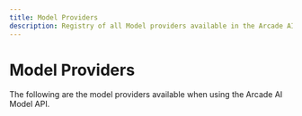 ```yaml
---
title: Model Providers
description: Registry of all Model providers available in the Arcade AI ecosystem
---
```



# Model Providers

The following are the model providers available when using the Arcade AI Model API.

<br />

<div className="grid grid-cols-1 gap-4 sm:grid-cols-2 lg:grid-cols-3">
  <ToolCard
    name="OpenAI"
    image="openai"
    summary="Use OpenAI models with Arcade AI tools"
    link="/home/supported-models/openai"
    category="Language Model"
  />
  <ToolCard
    name="Anthropic"
    image="anthropic"
    summary="Use Anthropic models with Arcade AI tools"
    link="/home/supported-models/anthropic"
    category="Language Model"
  />
  <ToolCard
    name="Ollama"
    image="ollama"
    summary="Use Ollama models with Arcade AI tools"
    link="/home/supported-models/ollama"
    category="Language Model"
  />
  <ToolCard
    name="Groq"
    image="groq"
    summary="Use Groq models with Arcade AI tools"
    link="/home/supported-models/groq"
    category="Language Model"
  />
</div>

